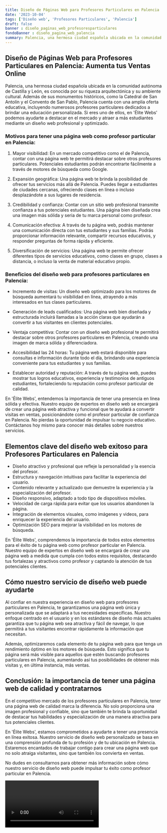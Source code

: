 ```yaml
---
title: Diseño de Páginas Web para Profesores Particulares en Palencia
date: '2023-10-04'
tags: ['Diseño web', 'Profesores Particulares', 'Palencia']
draft: false
banner : diseño_paginas_web_profesoresparticulares
fondoBanner : diseño_pagina_web_palencia
summary: Palencia, una hermosa ciudad española ubicada en la comunidad autónoma de Castilla y León, es conocida por su riqueza arquitectónica y su ambiente cultural. Además de sus monumentos históricos, como la Catedral de San Antolín y el Convento de San Pablo, Palencia cuenta con una amplia oferta educativa, incluyendo numerosos profesores particulares dedicados a brindar una educación personalizada. Si eres uno de ellos, en 'Élite Webs' podemos ayudarte a destacar en el mercado y atraer a más estudiantes mediante un diseño web profesional y optimizado.
---
```


## Diseño de Páginas Web para Profesores Particulares en Palencia: Aumenta tus Ventas Online

Palencia, una hermosa ciudad española ubicada en la comunidad autónoma de Castilla y León, es conocida por su riqueza arquitectónica y su ambiente cultural. Además de sus monumentos históricos, como la Catedral de San Antolín y el Convento de San Pablo, Palencia cuenta con una amplia oferta educativa, incluyendo numerosos profesores particulares dedicados a brindar una educación personalizada. Si eres uno de ellos, en 'Élite Webs' podemos ayudarte a destacar en el mercado y atraer a más estudiantes mediante un diseño web profesional y optimizado.

### Motivos para tener una página web como profesor particular en Palencia:

1. Mayor visibilidad: En un mercado competitivo como el de Palencia, contar con una página web te permitirá destacar sobre otros profesores particulares. Potenciales estudiantes podrán encontrarte fácilmente a través de motores de búsqueda como Google.

2. Expansión geográfica: Una página web te brinda la posibilidad de ofrecer tus servicios más allá de Palencia. Puedes llegar a estudiantes de ciudades cercanas, ofreciendo clases en línea o incluso desplazándote a sus lugares de residencia.

3. Credibilidad y confianza: Contar con un sitio web profesional transmite confianza a tus potenciales estudiantes. Una página bien diseñada crea una imagen más sólida y seria de tu marca personal como profesor.

4. Comunicación efectiva: A través de tu página web, podrás mantener una comunicación directa con tus estudiantes y sus familias. Podrás proporcionar información relevante, compartir recursos educativos, y responder preguntas de forma rápida y eficiente.

5. Diversificación de servicios: Una página web te permite ofrecer diferentes tipos de servicios educativos, como clases en grupo, clases a distancia, o incluso la venta de material educativo propio.

### Beneficios del diseño web para profesores particulares en Palencia:

- Incremento de visitas: Un diseño web optimizado para los motores de búsqueda aumentará tu visibilidad en línea, atrayendo a más interesados en tus clases particulares.

- Generación de leads cualificados: Una página web bien diseñada y estructurada incluirá llamadas a la acción claras que ayudarán a convertir a tus visitantes en clientes potenciales.

- Ventaja competitiva: Contar con un diseño web profesional te permitirá destacar sobre otros profesores particulares en Palencia, creando una imagen de marca sólida y diferenciadora.

- Accesibilidad las 24 horas: Tu página web estará disponible para consultas e información durante todo el día, brindando una experiencia conveniente para tus estudiantes y sus familias.

- Establecer autoridad y reputación: A través de tu página web, puedes mostrar tus logros educativos, experiencia y testimonios de antiguos estudiantes, fortaleciendo tu reputación como profesor particular de calidad.

En 'Élite Webs', entendemos la importancia de tener una presencia en línea sólida y efectiva. Nuestro equipo de expertos en diseño web se encargará de crear una página web atractiva y funcional que te ayudará a convertir visitas en ventas, posicionándote como el profesor particular de confianza en Palencia. No pierdas la oportunidad de impulsar tu negocio educativo. Contáctanos hoy mismo para conocer más detalles sobre nuestros servicios.

<GifSeo />

<Cta />

## Elementos clave del diseño web exitoso para Profesores Particulares en Palencia
- Diseño atractivo y profesional que refleje la personalidad y la esencia del profesor.
- Estructura y navegación intuitivas para facilitar la experiencia del usuario.
- Contenido relevante y actualizado que demuestre la experiencia y la especialización del profesor.
- Diseño responsivo, adaptado a todo tipo de dispositivos móviles.
- Velocidad de carga rápida para evitar que los usuarios abandonen la página.
- Integración de elementos visuales, como imágenes y videos, para enriquecer la experiencia del usuario.
- Optimización SEO para mejorar la visibilidad en los motores de búsqueda.

En 'Élite Webs', comprendemos la importancia de todos estos elementos para el éxito de tu página web como profesor particular en Palencia. Nuestro equipo de expertos en diseño web se encargará de crear una página web a medida que cumpla con todos estos requisitos, destacando tus fortalezas y atractivos como profesor y captando la atención de tus potenciales clientes.

## Cómo nuestro servicio de diseño web puede ayudarte
Al confiar en nuestra experiencia en diseño web para profesores particulares en Palencia, te garantizamos una página web única y personalizada que se adaptará a tus necesidades específicas. Nuestro enfoque centrado en el usuario y en los estándares de diseño más actuales garantiza que tu página web sea atractiva y fácil de navegar, lo que permitirá a tus visitantes encontrar rápidamente la información que necesitan.

Además, optimizaremos cada elemento de tu página web para que tenga un rendimiento óptimo en los motores de búsqueda. Esto significa que tu página será más visible para aquellos que estén buscando profesores particulares en Palencia, aumentando así tus posibilidades de obtener más visitas y, en última instancia, más ventas.

## Conclusión: la importancia de tener una página web de calidad y contratarnos
En el competitivo mercado de los profesores particulares en Palencia, tener una página web de calidad marca la diferencia. No solo proporciona una imagen profesional y confiable, sino que también te brinda la oportunidad de destacar tus habilidades y especialización de una manera atractiva para tus potenciales clientes.

En 'Élite Webs', estamos comprometidos a ayudarte a tener una presencia en línea exitosa. Nuestro servicio de diseño web personalizado se basa en una comprensión profunda de tu profesión y de tu ubicación en Palencia. Estaremos encantados de trabajar contigo para crear una página web que no solo atraiga visitantes, sino que también los convierta en ventas.

No dudes en consultarnos para obtener más información sobre cómo nuestro servicio de diseño web puede impulsar tu éxito como profesor particular en Palencia.

<Video />

<CtaBot job='Profesores Particulares' city='Palencia'/>

<Gmaps query='Palencia+españa+maps' />